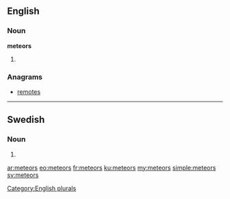 ==English==

===Noun===
'''meteors'''

# {{plural of|[[meteor]]}}

===Anagrams===
* [[remotes#English|remotes]]

[[Category:English plurals]]

----

==Swedish==

===Noun===
{{head|sv|noun form}}

# {{sv-noun-form-indef-gen|meteor}}

[[ar:meteors]]
[[eo:meteors]]
[[fr:meteors]]
[[ku:meteors]]
[[my:meteors]]
[[simple:meteors]]
[[sv:meteors]]